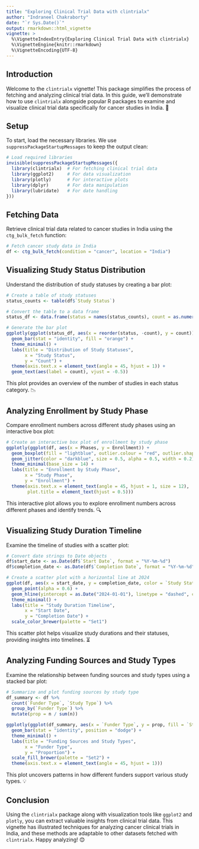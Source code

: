```yaml
---
title: "Exploring Clinical Trial Data with clintrialx"
author: "Indraneel Chakraborty"
date: "`r Sys.Date()`"
output: rmarkdown::html_vignette
vignette: >
  %\VignetteIndexEntry{Exploring Clinical Trial Data with clintrialx}
  %\VignetteEngine{knitr::rmarkdown}
  %\VignetteEncoding{UTF-8}
---
```


## Introduction

Welcome to the `clintrialx` vignette! This package simplifies the process of fetching and analyzing clinical trial data. In this guide, we'll demonstrate how to use `clintrialx` alongside popular R packages to examine and visualize clinical trial data specifically for cancer studies in India. 🚀

## Setup

To start, load the necessary libraries. We use `suppressPackageStartupMessages` to keep the output clean:

```r
# Load required libraries
invisible(suppressPackageStartupMessages({
  library(clintrialx)  # For fetching clinical trial data
  library(ggplot2)     # For data visualization
  library(plotly)      # For interactive plots
  library(dplyr)       # For data manipulation
  library(lubridate)   # For date handling
}))
```

## Fetching Data

Retrieve clinical trial data related to cancer studies in India using the `ctg_bulk_fetch` function:

```r
# Fetch cancer study data in India
df <- ctg_bulk_fetch(condition = "cancer", location = "India")
```

## Visualizing Study Status Distribution 

Understand the distribution of study statuses by creating a bar plot:

```r
# Create a table of study statuses
status_counts <- table(df$`Study Status`)

# Convert the table to a data frame
status_df <- data.frame(status = names(status_counts), count = as.numeric(status_counts))

# Generate the bar plot
ggplotly(ggplot(status_df, aes(x = reorder(status, -count), y = count)) +
  geom_bar(stat = "identity", fill = "orange") +
  theme_minimal() +
  labs(title = "Distribution of Study Statuses",
       x = "Study Status",
       y = "Count") +
  theme(axis.text.x = element_text(angle = 45, hjust = 1)) +
  geom_text(aes(label = count), vjust = -0.5))
```

This plot provides an overview of the number of studies in each status category. 📉

## Analyzing Enrollment by Study Phase 

Compare enrollment numbers across different study phases using an interactive box plot:

```r
# Create an interactive box plot of enrollment by study phase
ggplotly(ggplot(df, aes(x = Phases, y = Enrollment)) +
  geom_boxplot(fill = "lightblue", outlier.colour = "red", outlier.shape = 1) +
  geom_jitter(color = "darkblue", size = 0.5, alpha = 0.5, width = 0.2) +
  theme_minimal(base_size = 14) +
  labs(title = "Enrollment by Study Phase",
       x = "Study Phase",
       y = "Enrollment") +
  theme(axis.text.x = element_text(angle = 45, hjust = 1, size = 12),
        plot.title = element_text(hjust = 0.5)))
```

This interactive plot allows you to explore enrollment numbers across different phases and identify trends. 🔍

## Visualizing Study Duration Timeline 

Examine the timeline of studies with a scatter plot:

```r
# Convert date strings to Date objects
df$start_date <- as.Date(df$`Start Date`, format = "%Y-%m-%d")
df$completion_date <- as.Date(df$`Completion Date`, format = "%Y-%m-%d")

# Create a scatter plot with a horizontal line at 2024
ggplot(df, aes(x = start_date, y = completion_date, color = `Study Status`)) +
  geom_point(alpha = 0.6) +
  geom_hline(yintercept = as.Date("2024-01-01"), linetype = "dashed", color = "blue") +
  theme_minimal() +
  labs(title = "Study Duration Timeline",
       x = "Start Date",
       y = "Completion Date") +
  scale_color_brewer(palette = "Set1")
```

This scatter plot helps visualize study durations and their statuses, providing insights into timelines. ⏳

## Analyzing Funding Sources and Study Types

Examine the relationship between funding sources and study types using a stacked bar plot:

```r
# Summarize and plot funding sources by study type
df_summary <- df %>%
  count(`Funder Type`, `Study Type`) %>%
  group_by(`Funder Type`) %>%
  mutate(prop = n / sum(n))

ggplotly(ggplot(df_summary, aes(x = `Funder Type`, y = prop, fill = `Study Type`)) +
  geom_bar(stat = "identity", position = "dodge") +
  theme_minimal() +
  labs(title = "Funding Sources and Study Types",
       x = "Funder Type",
       y = "Proportion") +
  scale_fill_brewer(palette = "Set2") +
  theme(axis.text.x = element_text(angle = 45, hjust = 1)))
```

This plot uncovers patterns in how different funders support various study types. 💡

## Conclusion 

Using the `clintrialx` package along with visualization tools like `ggplot2` and `plotly`, you can extract valuable insights from clinical trial data. This vignette has illustrated techniques for analyzing cancer clinical trials in India, and these methods are adaptable to other datasets fetched with `clintrialx`. Happy analyzing! 😊
